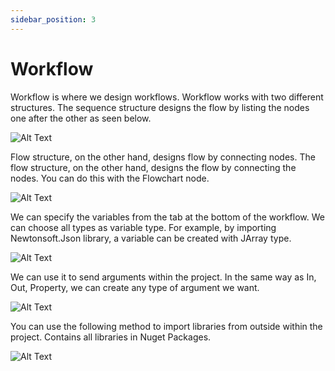 ```yaml
---
sidebar_position: 3
---
```


# Workflow

Workflow is where we design workflows. Workflow works with two different structures. The sequence structure designs the flow by listing the nodes one after the other as seen below.

![Alt Text](./img/workflow.png)

Flow structure, on the other hand, designs flow by connecting nodes. The flow structure, on the other hand, designs the flow by connecting the nodes. You can do this with the Flowchart node.

![Alt Text](./img/flowchart.png)

We can specify the variables from the tab at the bottom of the workflow. We can choose all types as variable type. For example, by importing Newtonsoft.Json library, a variable can be created with JArray type.

![Alt Text](./img/variables.png)

We can use it to send arguments within the project. In the same way as In, Out, Property, we can create any type of argument we want.

![Alt Text](./img/argument.png)

You can use the following method to import libraries from outside within the project. Contains all libraries in Nuget Packages.

![Alt Text](./img/imports.gif)